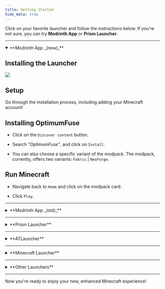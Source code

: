 ```yaml
---
title: Getting Started
hide_meta: true
---
```


Click on your favorite launcher and follow the instructions below. If you're not sure, you can try **Modrinth App** or **Prism Launcher**.

***

<details open="open">
<summary>**Modrinth App _(new)_**</summary>

## Installing the Launcher

[![](https://img.shields.io/badge/Install%20Here-Modrinth%20App-%2300AF5C?style=for-the-badge)](https://modrinth.com/app)

<ModAsset
  width="100%"
  title="Modrinth Download"
  location="optimum-fuse:modrinth_download"
/>

## Setup

Go through the installation process, including adding your Minecraft account!

## Installing OptimumFuse

- Click on the `Discover content` button.

<ModAsset
  width="100%"
  title="Modrinth Search"
  location="optimum-fuse:new_modrinth_search"
/>

- Search _"OptimumFuse"_, and click on `Install`.

<ModAsset
  width="100%"
  title="Modrinth Install"
  location="optimum-fuse:new_modrinth_install"
/>

- You can also choose a specific variant of the modpack. The modpack, currently, offers two variants: `Fabric` | `NeoForge`.

<ModAsset
  width="100%"
  title="Modrinth Variants"
  location="optimum-fuse:new_modrinth_variants"
/>

## Run Minecraft

- Navigate back to `Home` and click on the modpack card.

<ModAsset
  width="50%"
  title="Modrinth Card"
  location="optimum-fuse:new_modrinth_card"
/>

- Click `Play`.

<ModAsset
  width="100%"
  title="Modrinth Play"
  location="optimum-fuse:new_modrinth_play"
/>

</details>

***

<details>
<summary>**Modrinth App _(old)_**</summary>

## Installing the Launcher

[![](https://img.shields.io/badge/Install%20Here-Modrinth%20App-%2300AF5C?style=for-the-badge)](https://modrinth.com/app)

<ModAsset
  width="100%"
  title="Modrinth Download"
  location="optimum-fuse:modrinth_download"
/>

## Setup

Go through the installation process, including adding your Minecraft account!

## Installing OptimumFuse

- Click on the `Browse` button.

<ModAsset
  width="100%"
  title="Modrinth Search"
  location="optimum-fuse:modrinth_search"
/>

- Search _"OptimumFuse"_, and click on `Install`.

<ModAsset
  width="100%"
  title="Modrinth Install"
  location="optimum-fuse:modrinth_install"
/>

- You can also choose a specific variant of the modpack. The modpack, currently, offers two variants: `Fabric` | `NeoForge`.

<ModAsset
  width="100%"
  title="Modrinth Variants"
  location="optimum-fuse:modrinth_variants"
/>

## Run Minecraft

- Navigate back to `Home` and click on the modpack card.

<ModAsset
  width="50%"
  title="Modrinth Card"
  location="optimum-fuse:modrinth_card"
/>

- Click `Play`.

<ModAsset
  width="50%"
  title="Modrinth Play"
  location="optimum-fuse:modrinth_play"
/>

</details>

***

<details>
<summary>**Prism Launcher**</summary>

## Installing the Launcher

[![](https://img.shields.io/badge/Install%20Here-Prism%20Launcher-%23d74059?style=for-the-badge)](https://prismlauncher.org/download/windows)

## Setup

Go through the installation process, including adding your Minecraft account!

## Installing OptimumFuse

- Click on the `Add Instance` button.

<ModAsset
  width="100%"
  title="Prism Add"
  location="optimum-fuse:prism_add"
/>

- A new window will pop-up. Select the `Modrinth` tab, and search for _"OptimumFuse"_.

<ModAsset
  width="100%"
  title="Prism Search"
  location="optimum-fuse:prism_search"
/>

- Click on the modpack card, and click on `Ok`.

- Click the `Launch` button to start the game.

<ModAsset
  width="100%"
  title="Prism Play"
  location="optimum-fuse:prism_play"
/>

</details>

***

<details>
<summary>**ATLauncher**</summary>

_Here are some useful links:_

- **<a href="https://apexminecrafthosting.com/how-to-play-modpacks-with-the-atlauncher/" target="_blank">How
  to Play Modpacks with the ATLauncher - Apex Hosting</a>**

</details>

***

<details>
<summary>**Minecraft Launcher**</summary>

**Minecraft Launcher** is not supported.

</details>

***

<details>
<summary>**Other Launchers**</summary>

Refer to your launcher's documentation.

</details>

***

Now you're ready to enjoy your new, enhanced Minecraft experience!
